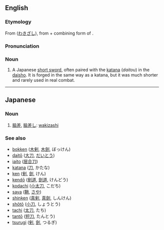 ==English==
===Etymology===
From {{Ja.}} {{term|脇差}} ([[わきざし]]), from {{term|脇||side}} + combining form of {{term|差す||to wear (weapon)}}.

===Pronunciation===
{{IPA|/wækɪˈzæʃi/}}

===Noun===
{{en-noun|pl=wakizashi}}

# A Japanese [[short sword]], often paired with the [[katana]] (''daitou'') in the [[daisho]].  It is forged in the same way as a katana, but it was much shorter and rarely used in real combat.

----

==Japanese==
===Noun===
{{ja-noun|r|hira=わきざし}}

#[[脇差]], [[脇差し]]: [[#English|wakizashi]] 

===See also===
*[[bokken]] ([[木剣]], [[木劍]], ぼっけん)
*[[daitō]] ([[大刀]], [[だいとう]])
*[[iaito]] ([[居合刀]])
*[[katana]] ([[刀]], かたな)
*[[ken]] ([[剣]], [[劍]], けん)
*[[kendō]] ([[剣道]], [[劍道]], けんどう)
*[[kodachi]] ([[小太刀]], こだち)
*[[saya]] ([[鞘]], [[さや]])
*[[shinken]] ([[真剣]], [[真劍]], しんけん)
*[[shōtō]] ([[小刀]], しょうとう)
*[[tachi]] ([[太刀]], たち)
*[[tantō]] ([[短刀]], たんとう)
*[[tsurugi]] ([[剣]], [[劍]], つるぎ)